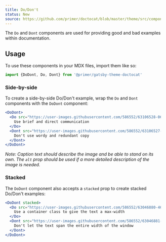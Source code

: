 ```yaml
---
title: Do/Don't
status: New
source: https://github.com/primer/doctocat/blob/master/theme/src/components/do-dont.js
---
```


The `Do` and `Dont` components are used for providing good and bad examples within documentation.

## Usage

To use these components in your MDX files, import them like so:

```js
import {DoDont, Do, Dont} from '@primer/gatsby-theme-doctocat'
```

### Side-by-side

To create a side-by-side Do/Don't example, wrap the `Do` and `Dont` components with the `DoDont` component:

```jsx live
<DoDont>
  <Do src="https://user-images.githubusercontent.com/586552/63106528-06de5100-bf51-11e9-8a5e-98583ed74874.png">
    Use brief and direct communication
  </Do>
  <Dont src="https://user-images.githubusercontent.com/586552/63106527-06de5100-bf51-11e9-858c-72de6a5c728a.png">
    Don't use wordy and redundant copy
  </Dont>
</DoDont>
```

_Note: Caption text should describe the image and be able to stand on its own. The `alt` prop should be used if a more detailed description of the image is needed._

### Stacked

The `DoDont` component also accepts a `stacked` prop to create stacked Do/Don't examples:

```jsx live
<DoDont stacked>
  <Do src="https://user-images.githubusercontent.com/586552/63046880-46e5fb00-bea1-11e9-836d-be1b1c7d963f.png">
    Use a container class to give the text a max-width
  </Do>
  <Dont src="https://user-images.githubusercontent.com/586552/63046881-46e5fb00-bea1-11e9-87ee-80dbeb0bea1c.png">
    Don't let the text span the entire width of the window
  </Dont>
</DoDont>
```
